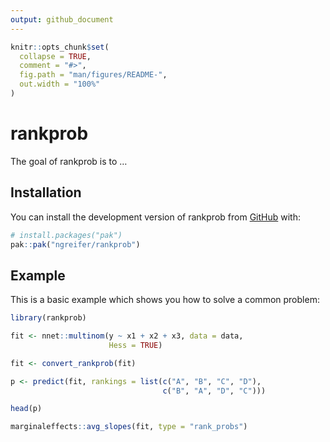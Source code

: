 ```yaml
---
output: github_document
---
```


<!-- README.md is generated from README.Rmd. Please edit that file -->

```r
knitr::opts_chunk$set(
  collapse = TRUE,
  comment = "#>",
  fig.path = "man/figures/README-",
  out.width = "100%"
)
```

# rankprob

<!-- badges: start -->
<!-- badges: end -->

The goal of rankprob is to ...

## Installation

You can install the development version of rankprob from [GitHub](https://github.com/) with:

``` r
# install.packages("pak")
pak::pak("ngreifer/rankprob")
```

## Example

This is a basic example which shows you how to solve a common problem:

```r
library(rankprob)

fit <- nnet::multinom(y ~ x1 + x2 + x3, data = data,
                      Hess = TRUE)

fit <- convert_rankprob(fit)

p <- predict(fit, rankings = list(c("A", "B", "C", "D"),
                                  c("B", "A", "D", "C")))

head(p)

marginaleffects::avg_slopes(fit, type = "rank_probs")
```
